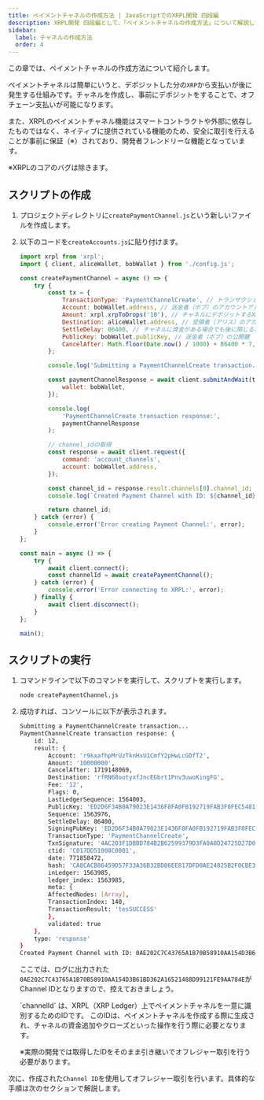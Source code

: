 ```yaml
---
title: ペイメントチャネルの作成方法 | JavaScriptでのXRPL開発 四段編
description: XRPL開発 四段編として、「ペイメントチャネルの作成方法」について解説しているページです。
sidebar:
  label: チャネルの作成方法
  order: 4
---
```



この章では、ペイメントチャネルの作成方法について紹介します。

ペイメントチャネルは簡単にいうと、デポジットした分の`XRP`から支払いが後に発生する仕組みです。チャネルを作成し、事前にデポジットをすることで、オフチェーン支払いが可能になります。

また、XRPLのペイメントチャネル機能はスマートコントラクトや外部に依存したものではなく、ネイティブに提供されている機能のため、安全に取引を行えることが事前に保証（※）されており、開発者フレンドリーな機能となっています。

※XRPLのコアのバグは除きます。

## スクリプトの作成

<Steps>

1. プロジェクトディレクトリに`createPaymentChannel.js`という新しいファイルを作成します。
2. 以下のコードを`createAccounts.js`に貼り付けます。

    ```javascript
    import xrpl from 'xrpl';
    import { client, aliceWallet, bobWallet } from './config.js';

    const createPaymentChannel = async () => {
        try {
            const tx = {
                TransactionType: 'PaymentChannelCreate', // トランザクションタイプ: PaymentChannelCreate
                Account: bobWallet.address, // 送金者（ボブ）のアカウントアドレス
                Amount: xrpl.xrpToDrops('10'), // チャネルにデポジットするXRPの量（ここでは10 XRP）
                Destination: aliceWallet.address, // 受領者（アリス）のアカウントアドレス
                SettleDelay: 86400, // チャネルに資金がある場合でも後に閉じることが可能になる秒数（ここでは1日）
                PublicKey: bobWallet.publicKey, // 送金者（ボブ）の公開鍵
                CancelAfter: Math.floor(Date.now() / 1000) + 86400 * 7, // チャネルがキャンセルされるまでの秒数（ここでは1週間）
            };

            console.log('Submitting a PaymentChannelCreate transaction...');

            const paymentChannelResponse = await client.submitAndWait(tx, {
                wallet: bobWallet,
            });

            console.log(
                'PaymentChannelCreate transaction response:',
                paymentChannelResponse
            );

            // channel_idの取得
            const response = await client.request({
                command: 'account_channels',
                account: bobWallet.address,
            });

            const channel_id = response.result.channels[0].channel_id;
            console.log(`Created Payment Channel with ID: ${channel_id}`);

            return channel_id;
        } catch (error) {
            console.error('Error creating Payment Channel:', error);
        }
    };

    const main = async () => {
        try {
            await client.connect();
            const channelId = await createPaymentChannel();
        } catch (error) {
            console.error('Error connecting to XRPL:', error);
        } finally {
            await client.disconnect();
        }
    };

    main();
    ```
</Steps>


## スクリプトの実行

<Steps>

1. コマンドラインで以下のコマンドを実行して、スクリプトを実行します。

    ```bash
    node createPaymentChannel.js
    ```

2. 成功すれば、コンソールに以下が表示されます。
    ```bash
    Submitting a PaymentChannelCreate transaction...
    PaymentChannelCreate transaction response: {
        id: 12,
        result: {
            Account: 'r9kxafhpMrUzTknHxU1CmfY2pHwLcGDfT2',
            Amount: '10000000',
            CancelAfter: 1719148069,
            Destination: 'rfRN68ootyxfJncEGbrt1Pnv3uwoKingFG',
            Fee: '12',
            Flags: 0,
            LastLedgerSequence: 1564003,
            PublicKey: 'ED2D6F34B0A79023E1436F8FA0FB192719FAB3F0FEC5481270D455093157E3856A',
            Sequence: 1563976,
            SettleDelay: 86400,
            SigningPubKey: 'ED2D6F34B0A79023E1436F8FA0FB192719FAB3F0FEC5481270D455093157E3856A',
            TransactionType: 'PaymentChannelCreate',
            TxnSignature: '4AC203F1DBBD784B2B62599379D3FA0A0D24725D27D025DCA4651918C8289A64E3D445D2874D8DA018DB5AECB1A8CF6437EE8C1AAC7945D4963B3B66E73C0108',
            ctid: 'C017DD51008C0001',
            date: 771858472,
            hash: 'CA8CACB86459D57F33A36B32BD86EE817DFD0AE24825B2F0CBE3BE80CF464A08',
            inLedger: 1563985,
            ledger_index: 1563985,
            meta: {
            AffectedNodes: [Array],
            TransactionIndex: 140,
            TransactionResult: 'tesSUCCESS'
            },
            validated: true
        },
        type: 'response'
    }
    Created Payment Channel with ID: 0AE202C7C43765A1B70B58910AA154D3B61BD362A16521488D99121FE9AA784E
    ```

    ここでは、ログに出力された`0AE202C7C43765A1B70B58910AA154D3B61BD362A16521488D99121FE9AA784E`がChannel IDとなりますので、控えておきましょう。

    <Aside>
    `channelId` は、XRPL（XRP Ledger）上でペイメントチャネルを一意に識別するためのIDです。
    このIDは、ペイメントチャネルを作成する際に生成され、チャネルの資金追加やクローズといった操作を行う際に必要となります。
    </Aside>

    ※実際の開発では取得したIDをそのまま引き継いでオフレジャー取引を行う必要があります。
</Steps>

次に、作成された`Channel ID`を使用してオフレジャー取引を行います。具体的な手順は次のセクションで解説します。  